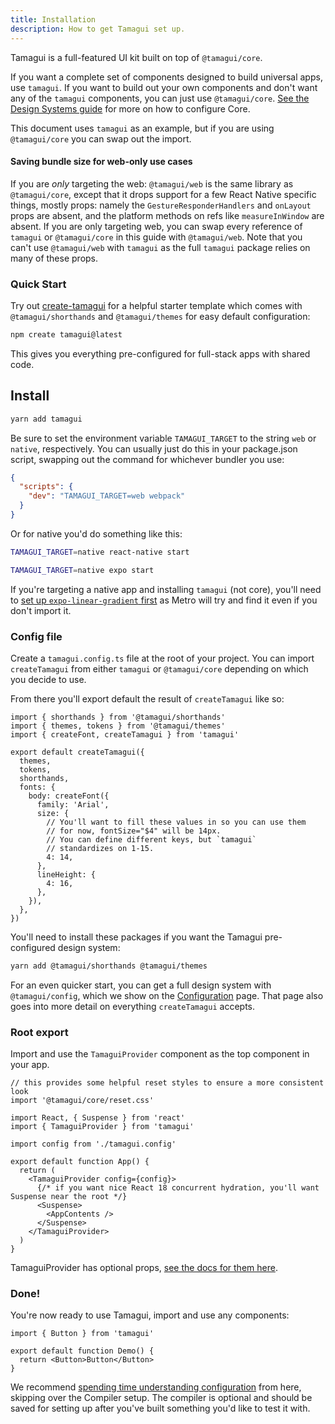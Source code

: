 ```yaml
---
title: Installation
description: How to get Tamagui set up.
---
```


Tamagui is a full-featured UI kit built on top of `@tamagui/core`.

If you want a complete set of components designed to build universal apps, use `tamagui`. If you want to build out your own components and don't want any of the `tamagui` components, you can just use `@tamagui/core`. [See the Design Systems guide](/docs/guides/design-systems) for more on how to configure Core.

This document uses `tamagui` as an example, but if you are using `@tamagui/core` you can swap out the import.

#### Saving bundle size for web-only use cases

If you are _only_ targeting the web: `@tamagui/web` is the same library as `@tamagui/core`, except that it drops support for a few React Native specific things, mostly props: namely the `GestureResponderHandlers` and `onLayout` props are absent, and the platform methods on refs like `measureInWindow` are absent. If you are only targeting web, you can swap every reference of `tamagui` or `@tamagui/core` in this guide with `@tamagui/web`. Note that you can't use `@tamagui/web` with `tamagui` as the full `tamagui` package relies on many of these props.

### Quick Start

Try out [create-tamagui](/docs/guides/create-tamagui-app) for a helpful starter template which comes with `@tamagui/shorthands` and `@tamagui/themes` for easy default configuration:

```bash
npm create tamagui@latest
```

This gives you everything pre-configured for full-stack apps with shared code.

## Install

```bash
yarn add tamagui
```

Be sure to set the environment variable `TAMAGUI_TARGET` to the string `web` or `native`, respectively. You can usually just do this in your package.json script, swapping out the command for whichever bundler you use:

```json
{
  "scripts": {
    "dev": "TAMAGUI_TARGET=web webpack"
  }
}
```

Or for native you'd do something like this:

```sh
TAMAGUI_TARGET=native react-native start
```

```sh
TAMAGUI_TARGET=native expo start
```

If you're targeting a native app and installing `tamagui` (not core), you'll need to [set up `expo-linear-gradient` first](https://github.com/expo/expo/tree/sdk-47/packages/expo-linear-gradient) as Metro will try and find it even if you don't import it.

### Config file

Create a `tamagui.config.ts` file at the root of your project.
You can import `createTamagui` from either `tamagui` or `@tamagui/core` depending on which you decide to use.

From there you'll export default the result of `createTamagui` like so:

```tsx
import { shorthands } from '@tamagui/shorthands'
import { themes, tokens } from '@tamagui/themes'
import { createFont, createTamagui } from 'tamagui'

export default createTamagui({
  themes,
  tokens,
  shorthands,
  fonts: {
    body: createFont({
      family: 'Arial',
      size: {
        // You'll want to fill these values in so you can use them
        // for now, fontSize="$4" will be 14px.
        // You can define different keys, but `tamagui`
        // standardizes on 1-15.
        4: 14,
      },
      lineHeight: {
        4: 16,
      },
    }),
  },
})
```

You'll need to install these packages if you want the Tamagui pre-configured design system:

```sh
yarn add @tamagui/shorthands @tamagui/themes
```

For an even quicker start, you can get a full design system with `@tamagui/config`, which we show on the [Configuration](/docs/core/configuration) page. That page also goes into more detail on everything `createTamagui` accepts.

### Root export

Import and use the `TamaguiProvider` component as the top component in your app.

```tsx line=8-14
// this provides some helpful reset styles to ensure a more consistent look
import '@tamagui/core/reset.css'

import React, { Suspense } from 'react'
import { TamaguiProvider } from 'tamagui'

import config from './tamagui.config'

export default function App() {
  return (
    <TamaguiProvider config={config}>
      {/* if you want nice React 18 concurrent hydration, you'll want Suspense near the root */}
      <Suspense>
        <AppContents />
      </Suspense>
    </TamaguiProvider>
  )
}
```

TamaguiProvider has optional props, [see the docs for them here](/docs/core/configuration#using-tamagui-provider).

### Done!

You're now ready to use Tamagui, import and use any components:

<Preview>
  <DemoButton />
</Preview>

```tsx class=preview line=5
import { Button } from 'tamagui'

export default function Demo() {
  return <Button>Button</Button>
}
```

We recommend [spending time understanding configuration](/docs/core/configuration) from here, skipping over the Compiler setup. The compiler is optional and should be saved for setting up after you've built something you'd like to test it with.
